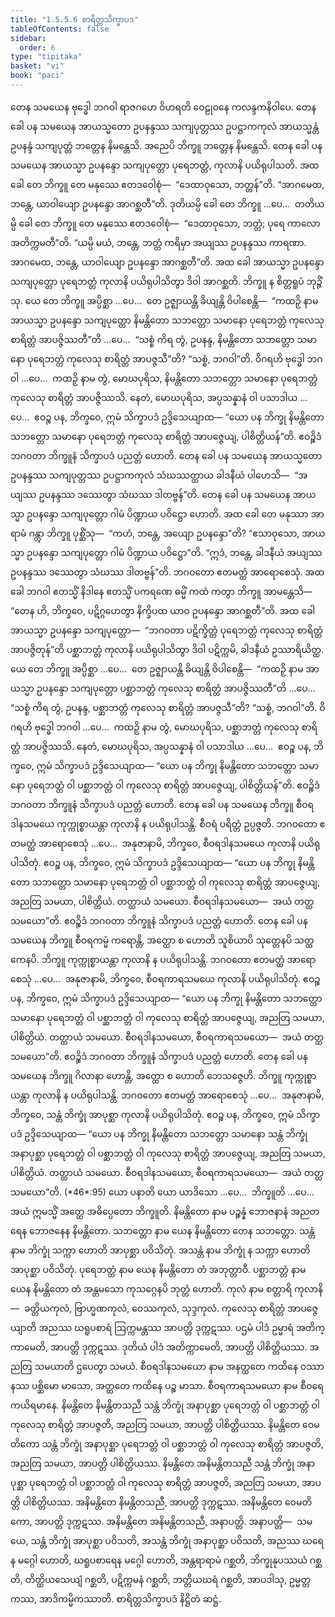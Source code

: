 ```yaml
---
title: "1.5.5.6 စာရိတ္တသိက္ခာပဒ"
tableOfContents: false
sidebar:
  order: 6
type: "tipitaka"
basket: "vi"
book: "paci"
---
```



<DynamicBreadcrumb />

<Division number="294" book="paci" e="ch" v="2" p="131">

<Paragraph number="932" book="paci">
တေန သမယေန ဗုဒ္ဓေါ ဘဂဝါ ရာဇဂဟေ ဝိဟရတိ ဝေဠုဝနေ ကလန္ဒကနိဝါပေ. တေန ခေါ ပန သမယေန အာယသ္မတော ဥပနန္ဒဿ သကျပုတ္တဿ ဥပဋ္ဌာကကုလံ အာယသ္မန္တံ ဥပနန္ဒံ သကျပုတ္တံ ဘတ္တေန နိမန္တေသိ. အညေပိ ဘိက္ခူ ဘတ္တေန နိမန္တေသိ. တေန ခေါ ပန သမယေန အာယသ္မာ ဥပနန္ဒော သကျပုတ္တော ပုရေဘတ္တံ, ကုလာနိ ပယိရုပါသတိ. အထ ခေါ တေ ဘိက္ခူ တေ မနုဿေ ဧတဒဝေါစုံ—  “ဒေထာဝုသော, ဘတ္တန်”တိ. “အာဂမေထ, ဘန္တေ, ယာဝါယျော ဥပနန္ဒော အာဂစ္ဆတီ”တိ. ဒုတိယမ္ပိ ခေါ တေ ဘိက္ခူ …ပေ…  တတိယမ္ပိ ခေါ တေ ဘိက္ခူ တေ မနုဿေ ဧတဒဝေါစုံ—  “ဒေထာဝုသော, ဘတ္တံ; ပုရေ ကာလော အတိက္ကမတီ”တိ. “ယမ္ပိ မယံ, ဘန္တေ, ဘတ္တံ ကရိမှာ အယျဿ ဥပနန္ဒဿ ကာရဏာ. အာဂမေထ, ဘန္တေ, ယာဝါယျော ဥပနန္ဒော အာဂစ္ဆတီ”တိ.
</Paragraph>

<Paragraph number="933" book="paci">
အထ ခေါ အာယသ္မာ ဥပနန္ဒော သကျပုတ္တော ပုရေဘတ္တံ ကုလာနိ ပယိရုပါသိတွာ ဒိဝါ အာဂစ္ဆတိ. ဘိက္ခူ န စိတ္တရူပံ ဘုဉ္ဇိံသု. ယေ တေ ဘိက္ခူ အပ္ပိစ္ဆာ …ပေ…  တေ ဥဇ္ဈာယန္တိ ခိယျန္တိ ဝိပါစေန္တိ—  “ကထဉှိ နာမ အာယသ္မာ ဥပနန္ဒော သကျပုတ္တော နိမန္တိတော သဘတ္တော သမာနော ပုရေဘတ္တံ ကုလေသု စာရိတ္တံ အာပဇ္ဇိဿတီ”တိ …ပေ…  “သစ္စံ ကိရ တွံ, ဥပနန္ဒ, နိမန္တိတော သဘတ္တော သမာနော ပုရေဘတ္တံ ကုလေသု စာရိတ္တံ အာပဇ္ဇသီ”တိ? “သစ္စံ, ဘဂဝါ”တိ. ဝိဂရဟိ ဗုဒ္ဓေါ ဘဂဝါ …ပေ…  ကထဉှိ နာမ တွံ, မောဃပုရိသ, နိမန္တိတော သဘတ္တော သမာနော ပုရေဘတ္တံ ကုလေသု စာရိတ္တံ အာပဇ္ဇိဿသိ. နေတံ, မောဃပုရိသ, အပ္ပသန္နာနံ ဝါ ပသာဒါယ …ပေ…  ဧဝဉ္စ ပန, ဘိက္ခဝေ, ဣမံ သိက္ခာပဒံ ဥဒ္ဒိသေယျာထ—
</Paragraph>

<Paragraph number="934" book="paci">
<Emphasis>“ယော ပန ဘိက္ခု နိမန္တိတော သဘတ္တော သမာနော ပုရေဘတ္တံ ကုလေသု စာရိတ္တံ အာပဇ္ဇေယျ, ပါစိတ္တိယန်”</Emphasis>တိ.
</Paragraph>

<Paragraph number="935" book="paci">
ဧဝဉ္စိဒံ ဘဂဝတာ ဘိက္ခူနံ သိက္ခာပဒံ ပညတ္တံ ဟောတိ.
</Paragraph>

</Division>
<Division number="295" book="paci" e="ch" v="2" p="132">

<Paragraph number="936" book="paci">
တေန ခေါ ပန သမယေန အာယသ္မတော ဥပနန္ဒဿ သကျပုတ္တဿ ဥပဋ္ဌာကကုလံ သံဃဿတ္ထာယ ခါဒနီယံ ပါဟေသိ—  “အယျဿ ဥပနန္ဒဿ ဒဿေတွာ သံဃဿ ဒါတဗ္ဗန်”တိ. တေန ခေါ ပန သမယေန အာယသ္မာ ဥပနန္ဒော သကျပုတ္တော ဂါမံ ပိဏ္ဍာယ ပဝိဋ္ဌော ဟောတိ. အထ ခေါ တေ မနုဿာ အာရာမံ ဂန္တွာ ဘိက္ခူ ပုစ္ဆိံသု—  “ကဟံ, ဘန္တေ, အယျော ဥပနန္ဒော”တိ? “ဧသာဝုသော, အာယသ္မာ ဥပနန္ဒော သကျပုတ္တော ဂါမံ ပိဏ္ဍာယ ပဝိဋ္ဌော”တိ. “ဣဒံ, ဘန္တေ, ခါဒနီယံ အယျဿ ဥပနန္ဒဿ ဒဿေတွာ သံဃဿ ဒါတဗ္ဗန်”တိ. ဘဂဝတော ဧတမတ္ထံ အာရောစေသုံ. အထ ခေါ ဘဂဝါ ဧတသ္မိံ နိဒါနေ ဧတသ္မိံ ပကရဏေ ဓမ္မိံ ကထံ ကတွာ ဘိက္ခူ အာမန္တေသိ—  “တေန ဟိ, ဘိက္ခဝေ, ပဋိဂ္ဂဟေတွာ နိက္ခိပထ ယာဝ ဥပနန္ဒော အာဂစ္ဆတီ”တိ.
</Paragraph>

<Paragraph number="937" book="paci">
အထ ခေါ အာယသ္မာ ဥပနန္ဒော သကျပုတ္တော—  “ဘဂဝတာ ပဋိက္ခိတ္တံ ပုရေဘတ္တံ ကုလေသု စာရိတ္တံ အာပဇ္ဇိတုန်”တိ ပစ္ဆာဘတ္တံ ကုလာနိ ပယိရုပါသိတွာ ဒိဝါ ပဋိက္ကမိ, ခါဒနီယံ ဥဿာရိယိတ္ထ. ယေ တေ ဘိက္ခူ အပ္ပိစ္ဆာ …ပေ…  တေ ဥဇ္ဈာယန္တိ ခိယျန္တိ ဝိပါစေန္တိ—  “ကထဉှိ နာမ အာယသ္မာ ဥပနန္ဒော သကျပုတ္တော ပစ္ဆာဘတ္တံ ကုလေသု စာရိတ္တံ အာပဇ္ဇိဿတီ”တိ …ပေ…  “သစ္စံ ကိရ တွံ, ဥပနန္ဒ, ပစ္ဆာဘတ္တံ ကုလေသု စာရိတ္တံ အာပဇ္ဇသီ”တိ? “သစ္စံ, ဘဂဝါ”တိ. ဝိဂရဟိ ဗုဒ္ဓေါ ဘဂဝါ …ပေ…  ကထဉှိ နာမ တွံ, မောဃပုရိသ, ပစ္ဆာဘတ္တံ ကုလေသု စာရိတ္တံ အာပဇ္ဇိဿသိ. နေတံ, မောဃပုရိသ, အပ္ပသန္နာနံ ဝါ ပသာဒါယ …ပေ…  ဧဝဉ္စ ပန, ဘိက္ခဝေ, ဣမံ သိက္ခာပဒံ ဥဒ္ဒိသေယျာထ—
</Paragraph>

<Paragraph number="938" book="paci">
<Emphasis>“ယော ပန ဘိက္ခု နိမန္တိတော သဘတ္တော သမာနော ပုရေဘတ္တံ ဝါ ပစ္ဆာဘတ္တံ ဝါ ကုလေသု စာရိတ္တံ အာပဇ္ဇေယျ, ပါစိတ္တိယန်”</Emphasis>တိ.
</Paragraph>

<Paragraph number="939" book="paci">
ဧဝဉ္စိဒံ ဘဂဝတာ ဘိက္ခူနံ သိက္ခာပဒံ ပညတ္တံ ဟောတိ.
</Paragraph>

</Division>
<Division number="296" book="paci" e="ch" v="2" p="133">

<Paragraph number="940" book="paci">
တေန ခေါ ပန သမယေန ဘိက္ခူ စီဝရဒါနသမယေ ကုက္ကုစ္စာယန္တာ ကုလာနိ န ပယိရုပါသန္တိ. စီဝရံ ပရိတ္တံ ဥပ္ပဇ္ဇတိ. ဘဂဝတော ဧတမတ္ထံ အာရောစေသုံ …ပေ…  အနုဇာနာမိ, ဘိက္ခဝေ, စီဝရဒါနသမယေ ကုလာနိ ပယိရုပါသိတုံ. ဧဝဉ္စ ပန, ဘိက္ခဝေ, ဣမံ သိက္ခာပဒံ ဥဒ္ဒိသေယျာထ—
</Paragraph>

<Paragraph number="941" book="paci">
<Emphasis>“ယော ပန ဘိက္ခု နိမန္တိတော သဘတ္တော သမာနော ပုရေဘတ္တံ ဝါ ပစ္ဆာဘတ္တံ ဝါ ကုလေသု စာရိတ္တံ အာပဇ္ဇေယျ, အညတြ သမယာ, ပါစိတ္တိယံ. တတ္ထာယံ သမယော. စီဝရဒါနသမယော—  အယံ တတ္ထ သမယော”</Emphasis>တိ.
</Paragraph>

<Paragraph number="942" book="paci">
ဧဝဉ္စိဒံ ဘဂဝတာ ဘိက္ခူနံ သိက္ခာပဒံ ပညတ္တံ ဟောတိ.
</Paragraph>

</Division>
<Division number="297" book="paci" e="ch" v="2" p="133">

<Paragraph number="943" book="paci">
တေန ခေါ ပန သမယေန ဘိက္ခူ စီဝရကမ္မံ ကရောန္တိ, အတ္ထော စ ဟောတိ သူစိယာပိ သုတ္တေနပိ သတ္ထကေနပိ. ဘိက္ခူ ကုက္ကုစ္စာယန္တာ ကုလာနိ န ပယိရုပါသန္တိ. ဘဂဝတော ဧတမတ္ထံ အာရောစေသုံ …ပေ…  အနုဇာနာမိ, ဘိက္ခဝေ, စီဝရကာရသမယေ ကုလာနိ ပယိရုပါသိတုံ. ဧဝဉ္စ ပန, ဘိက္ခဝေ, ဣမံ သိက္ခာပဒံ ဥဒ္ဒိသေယျာထ—
</Paragraph>

<Paragraph number="944" book="paci">
<Emphasis>“ယော ပန ဘိက္ခု နိမန္တိတော သဘတ္တော သမာနော ပုရေဘတ္တံ ဝါ ပစ္ဆာဘတ္တံ ဝါ ကုလေသု စာရိတ္တံ အာပဇ္ဇေယျ, အညတြ သမယာ, ပါစိတ္တိယံ</Emphasis>. <Emphasis>တတ္ထာယံ သမယော. စီဝရဒါနသမယော, စီဝရကာရသမယော—  အယံ တတ္ထ သမယော”</Emphasis>တိ.
</Paragraph>

<Paragraph number="945" book="paci">
ဧဝဉ္စိဒံ ဘဂဝတာ ဘိက္ခူနံ သိက္ခာပဒံ ပညတ္တံ ဟောတိ.
</Paragraph>

</Division>
<Division number="298" book="paci" e="ch" v="2" p="134">

<Paragraph number="946" book="paci">
တေန ခေါ ပန သမယေန ဘိက္ခူ ဂိလာနာ ဟောန္တိ, အတ္ထော စ ဟောတိ ဘေသဇ္ဇေဟိ. ဘိက္ခူ ကုက္ကုစ္စာယန္တာ ကုလာနိ န ပယိရုပါသန္တိ. ဘဂဝတော ဧတမတ္ထံ အာရောစေသုံ …ပေ…  အနုဇာနာမိ, ဘိက္ခဝေ, သန္တံ ဘိက္ခုံ အာပုစ္ဆာ ကုလာနိ ပယိရုပါသိတုံ. ဧဝဉ္စ ပန, ဘိက္ခဝေ, ဣမံ သိက္ခာပဒံ ဥဒ္ဒိသေယျာထ—
</Paragraph>

</Division>
<Division number="299" book="paci" e="ch" v="2" p="134">

<Paragraph number="947" book="paci">
<Emphasis>“ယော ပန ဘိက္ခု နိမန္တိတော သဘတ္တော သမာနော သန္တံ ဘိက္ခုံ အနာပုစ္ဆာ ပုရေဘတ္တံ ဝါ ပစ္ဆာဘတ္တံ ဝါ ကုလေသု စာရိတ္တံ အာပဇ္ဇေယျ, အညတြ သမယာ, ပါစိတ္တိယံ. တတ္ထာယံ သမယော. စီဝရဒါနသမယော, စီဝရကာရသမယော—  အယံ တတ္ထ သမယော”</Emphasis>တိ. (*46*:<Emphasis>95</Emphasis>)
</Paragraph>

</Division>
<Division number="300" book="paci" e="ch" v="2" p="134">

<Paragraph number="948" book="paci">
<Emphasis>ယော ပနာ</Emphasis>တိ ယော ယာဒိသော …ပေ…  <Emphasis>ဘိက္ခူ</Emphasis>တိ …ပေ…  အယံ ဣမသ္မိံ အတ္ထေ အဓိပ္ပေတော ဘိက္ခူတိ.
</Paragraph>

<Paragraph number="949" book="paci">
<Emphasis>နိမန္တိတော</Emphasis> နာမ ပဉ္စန္နံ ဘောဇနာနံ အညတရေန ဘောဇနေန နိမန္တိတော.
</Paragraph>

<Paragraph number="950" book="paci">
<Emphasis>သဘတ္တော</Emphasis> နာမ ယေန နိမန္တိတော တေန သဘတ္တော.
</Paragraph>

<Paragraph number="951" book="paci">
<Emphasis>သန္တံ</Emphasis> နာမ ဘိက္ခုံ သက္ကာ ဟောတိ အာပုစ္ဆာ ပဝိသိတုံ.
</Paragraph>

<Paragraph number="952" book="paci">
<Emphasis>အသန္တံ</Emphasis> နာမ ဘိက္ခုံ န သက္ကာ ဟောတိ အာပုစ္ဆာ ပဝိသိတုံ.
</Paragraph>

<Paragraph number="953" book="paci">
<Emphasis>ပုရေဘတ္တံ</Emphasis> နာမ ယေန နိမန္တိတော တံ အဘုတ္တာဝီ.
</Paragraph>

<Paragraph number="954" book="paci">
<Emphasis>ပစ္ဆာဘတ္တံ</Emphasis> နာမ ယေန နိမန္တိတော တံ အန္တမသော ကုသဂ္ဂေနပိ ဘုတ္တံ ဟောတိ.
</Paragraph>

<Paragraph number="955" book="paci">
<Emphasis>ကုလံ</Emphasis> နာမ စတ္တာရိ ကုလာနိ—  ခတ္တိယကုလံ, ဗြာဟ္မဏကုလံ, ဝေဿကုလံ, သုဒ္ဒကုလံ.
</Paragraph>

<Paragraph number="956" book="paci">
<Emphasis>ကုလေသု စာရိတ္တံ အာပဇ္ဇေယျာ</Emphasis>တိ အညဿ ဃရူပစာရံ ဩက္ကမန္တဿ အာပတ္တိ ဒုက္ကဋဿ. ပဌမံ ပါဒံ ဥမ္မာရံ အတိက္ကာမေတိ, အာပတ္တိ ဒုက္ကဋဿ. ဒုတိယံ ပါဒံ အတိက္ကာမေတိ, အာပတ္တိ ပါစိတ္တိယဿ.
</Paragraph>

<Paragraph number="957" book="paci">
<Emphasis>အညတြ သမယာ</Emphasis>တိ ဌပေတွာ သမယံ.
</Paragraph>

<Paragraph number="958" book="paci">
<Emphasis>စီဝရဒါနသမယော</Emphasis> နာမ အနတ္ထတေ ကထိနေ ဝဿာနဿ ပစ္ဆိမော မာသော, အတ္ထတေ ကထိနေ ပဉ္စ မာသာ.
</Paragraph>

<Paragraph number="959" book="paci">
<Emphasis>စီဝရကာရသမယော</Emphasis> နာမ စီဝရေ ကယိရမာနေ.
</Paragraph>

</Division>
<Division number="301" book="paci" e="ch" v="2" p="135">

<Paragraph number="960" book="paci">
နိမန္တိတေ နိမန္တိတသညီ သန္တံ ဘိက္ခုံ အနာပုစ္ဆာ ပုရေဘတ္တံ ဝါ ပစ္ဆာဘတ္တံ ဝါ ကုလေသု စာရိတ္တံ အာပဇ္ဇတိ, အညတြ သမယာ, အာပတ္တိ ပါစိတ္တိယဿ. နိမန္တိတေ ဝေမတိကော သန္တံ ဘိက္ခုံ အနာပုစ္ဆာ ပုရေဘတ္တံ ဝါ ပစ္ဆာဘတ္တံ ဝါ ကုလေသု စာရိတ္တံ အာပဇ္ဇတိ, အညတြ သမယာ, အာပတ္တိ ပါစိတ္တိယဿ. နိမန္တိတေ အနိမန္တိတသညီ သန္တံ ဘိက္ခုံ အနာပုစ္ဆာ ပုရေဘတ္တံ ဝါ ပစ္ဆာဘတ္တံ ဝါ ကုလေသု စာရိတ္တံ အာပဇ္ဇတိ, အညတြ သမယာ, အာပတ္တိ ပါစိတ္တိယဿ.
</Paragraph>

<Paragraph number="961" book="paci">
အနိမန္တိတေ နိမန္တိတသညီ, အာပတ္တိ ဒုက္ကဋဿ. အနိမန္တိတေ ဝေမတိကော, အာပတ္တိ ဒုက္ကဋဿ. အနိမန္တိတေ အနိမန္တိတသညီ, အနာပတ္တိ.
</Paragraph>

</Division>
<Division number="302" book="paci" e="ch" v="2" p="135">

<Paragraph number="962" book="paci">
အနာပတ္တိ—  သမယေ, သန္တံ ဘိက္ခုံ အာပုစ္ဆာ ပဝိသတိ, အသန္တံ ဘိက္ခုံ အနာပုစ္ဆာ ပဝိသတိ, အညဿ ဃရေန မဂ္ဂေါ ဟောတိ, ဃရူပစာရေန မဂ္ဂေါ ဟောတိ, အန္တရာရာမံ ဂစ္ဆတိ, ဘိက္ခုနုပဿယံ ဂစ္ဆတိ, တိတ္ထိယသေယျံ ဂစ္ဆတိ, ပဋိက္ကမနံ ဂစ္ဆတိ, ဘတ္တိယဃရံ ဂစ္ဆတိ, အာပဒါသု, ဥမ္မတ္တကဿ, အာဒိကမ္မိကဿာတိ.

</Paragraph>
</Division>

<Paragraph number="963" type="center" book="paci">
စာရိတ္တသိက္ခာပဒံ နိဋ္ဌိတံ ဆဋ္ဌံ.
</Paragraph>
